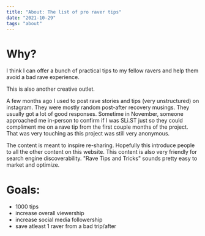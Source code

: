 ```yaml
---
title: "About: The list of pro raver tips"
date: "2021-10-29"
tags: "about"
---
```


# Why?

I think I can offer a bunch of practical tips to my fellow ravers and help them avoid a bad rave experience.

This is also another creative outlet.

A few months ago I used to post rave stories and tips (very unstructured) on instagram. They were mostly random post-after recovery musings. They usually got a lot of good responses. Sometime in November, someone approached me in-person to confirm if I was SLi.ST just so they could compliment me on a rave tip from the first couple months of the project. That was very touching as this project was still very anonymous.

The content is meant to inspire re-sharing. Hopefully this introduce people to all the other content on this website. This content is also very friendly for search engine discoverability. "Rave Tips and Tricks" sounds pretty easy to market and optimize.

# Goals:

- 1000 tips
- increase overall viewership
- increase social media followership
- save atleast 1 raver from a bad trip/after
